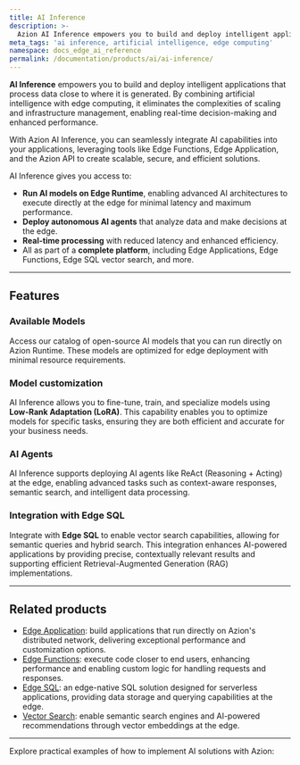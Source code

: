 ```yaml
---
title: AI Inference
description: >-
  Azion AI Inference empowers you to build and deploy intelligent applications that process data close to where it is generated.
meta_tags: 'ai inference, artificial intelligence, edge computing'
namespace: docs_edge_ai_reference
permalink: /documentation/products/ai/ai-inference/
---
```



**AI Inference** empowers you to build and deploy intelligent applications that process data close to where it is generated. By combining artificial intelligence with edge computing, it eliminates the complexities of scaling and infrastructure management, enabling real-time decision-making and enhanced performance.

With Azion AI Inference, you can seamlessly integrate AI capabilities into your applications, leveraging tools like Edge Functions, Edge Application, and the Azion API to create scalable, secure, and efficient solutions.

AI Inference gives you access to:

- **Run AI models on Edge Runtime**, enabling advanced AI architectures to execute directly at the edge for minimal latency and maximum performance.
- **Deploy autonomous AI agents** that analyze data and make decisions at the edge.
- **Real-time processing** with reduced latency and enhanced efficiency.
- All as part of a **complete platform**, including Edge Applications, Edge Functions, Edge SQL vector search, and more.

---

## Features

### Available Models

Access our catalog of open-source AI models that you can run directly on Azion Runtime. These models are optimized for edge deployment with minimal resource requirements.

<LinkButton link="/en/documentation/products/ai/ai-inference/models/" label="See Available Models" severity="secondary" />

### Model customization

AI Inference allows you to fine-tune, train, and specialize models using **Low-Rank Adaptation (LoRA)**. This capability enables you to optimize models for specific tasks, ensuring they are both efficient and accurate for your business needs.

### AI Agents

AI Inference supports deploying AI agents like ReAct (Reasoning + Acting) at the edge, enabling advanced tasks such as context-aware responses, semantic search, and intelligent data processing.

### Integration with Edge SQL

Integrate with **Edge SQL** to enable vector search capabilities, allowing for semantic queries and hybrid search. This integration enhances AI-powered applications by providing precise, contextually relevant results and supporting efficient Retrieval-Augmented Generation (RAG) implementations.

---

## Related products

- [Edge Application](/en/documentation/products/build/edge-application/): build applications that run directly on Azion's distributed network, delivering exceptional performance and customization options.
- [Edge Functions](/en/documentation/products/build/edge-application/edge-functions/): execute code closer to end users, enhancing performance and enabling custom logic for handling requests and responses.
- [Edge SQL](/en/documentation/products/store/edge-sql/): an edge-native SQL solution designed for serverless applications, providing data storage and querying capabilities at the edge.
- [Vector Search](/en/documentation/products/store/edge-sql/vector-search/): enable semantic search engines and AI-powered recommendations through vector embeddings at the edge.

---

Explore practical examples of how to implement AI solutions with Azion:

<LinkButton link="/en/documentation/architectures/artificial-intelligence/ai-agent-copilot-assistant/" label="Go to Copilot Assistant architecture" severity="secondary" />
<LinkButton link="/en/documentation/products/guides/langgraph-ai-agent-boilerplate/" label="Go to the LangGraph AI Agent template guide" severity="secondary" />